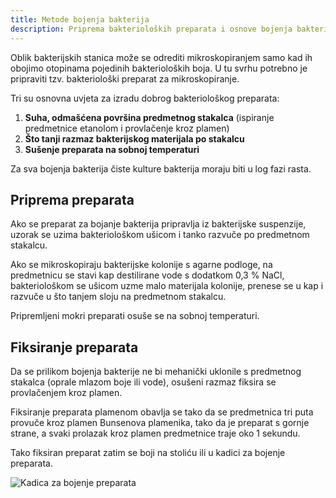 ```yaml
---
title: Metode bojenja bakterija
description: Priprema bakterioloških preparata i osnove bojenja bakterijskih stanica
---
```



Oblik bakterijskih stanica može se odrediti mikroskopiranjem samo kad ih obojimo otopinama pojedinih bakterioloških boja. U tu svrhu potrebno je pripraviti tzv. bakteriološki preparat za mikroskopiranje. 

Tri su osnovna uvjeta za izradu dobrog bakteriološkog preparata:

1. **Suha, odmašćena površina predmetnog stakalca** (ispiranje predmetnice etanolom i provlačenje kroz plamen)
2. **Što tanji razmaz bakterijskog materijala po stakalcu**  
3. **Sušenje preparata na sobnoj temperaturi**

Za sva bojenja bakterija čiste kulture bakterija moraju biti u log fazi rasta.

## Priprema preparata

Ako se preparat za bojanje bakterija pripravlja iz bakterijske suspenzije, uzorak se uzima bakteriološkom ušicom i tanko razvuče po predmetnom stakalcu. 

Ako se mikroskopiraju bakterijske kolonije s agarne podloge, na predmetnicu se stavi kap destilirane vode s dodatkom 0,3 % NaCl, bakteriološkom se ušicom uzme malo materijala kolonije, prenese se u kap i razvuče u što tanjem sloju na predmetnom stakalcu. 

Pripremljeni mokri preparati osuše se na sobnoj temperaturi.

## Fiksiranje preparata

Da se prilikom bojenja bakterije ne bi mehanički uklonile s predmetnog stakalca (oprale mlazom boje ili vode), osušeni razmaz fiksira se provlačenjem kroz plamen.

Fiksiranje preparata plamenom obavlja se tako da se predmetnica tri puta provuče kroz plamen Bunsenova plamenika, tako da je preparat s gornje strane, a svaki prolazak kroz plamen predmetnice traje oko 1 sekundu.

Tako fiksiran preparat zatim se boji na stoliću ili u kadici za bojenje preparata.

<img src="/Images/slika20.jpg" alt="Kadica za bojenje preparata" className="hover-zoom" />